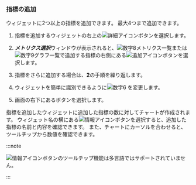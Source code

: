 ### 指標の追加

ウィジェットに2つ以上の指標を追加できます。 最大4つまで追加できます。

1. 指標を追加するウィジェットの右上の![詳細アイコン](/img/ico-more.svg)ボタンを選択します。

2. ***メトリクス選択***ウィンドウが表示されると、![数字8](/img/number-08.png)メトリクス一覧または![数字9](/img/ic-number-09.svg)グラフ一覧で追加する指標の右側にある![追加アイコン](/img/ico-add.svg)ボタンを選択します。

3. 指標をさらに追加する場合は、**2**の手順を繰り返します。

4. ウィジェットを簡単に識別できるように![数字6](/img/number-06.png) <Cmdname sid="title" className="uitext" />を変更します。

5. 画面の右下にある<Cmdname sid="save" className="uitext" />ボタンを選択します。

指標を追加したウィジェットに追加した指標の数に対してチャートが作成されます。 ウィジェット名の横にある![情報アイコン](/img/ic-info-circle.svg)ボタンを選択すると、追加した指標の名前と内容を確認できます。 また、チャートにカーソルを合わせると、ツールチップから数値を確認できます。

:::note

![情報アイコン](/img/ic-info-circle.svg)ボタンのツールチップ機能は多言語ではサポートされていません。

:::
